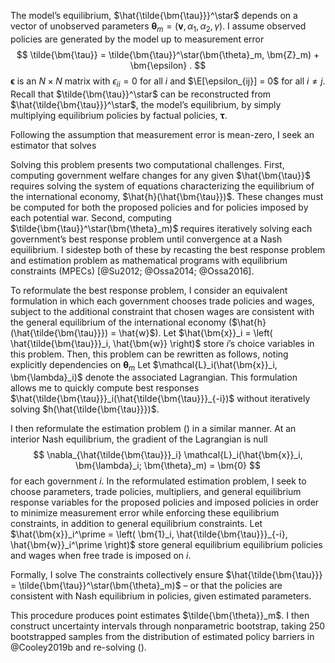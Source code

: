 The model's equilibrium, $\hat{\tilde{\bm{\tau}}}^\star$ depends on a vector of unobserved parameters $\bm{\theta}_m = \left( \bm{v}, \alpha_1, \alpha_2, \gamma \right)$. I assume observed policies are generated by the model up to measurement error
$$
\tilde{\bm{\tau}} = \tilde{\bm{\tau}}^\star(\bm{\theta}_m, \bm{Z}_m) + \bm{\epsilon} . 
$$
$\bm{\epsilon}$ is an $N \times N$ matrix with $\epsilon_{ii} = 0$ for all $i$ and $\E[\epsilon_{ij}] = 0$ for all $i \neq j$. Recall that $\tilde{\bm{\tau}}^\star$ can be reconstructed from $\hat{\tilde{\bm{\tau}}}^\star$, the model's equilibrium, by simply multiplying equilibrium policies by factual policies, $\bm{\tau}$.

Following the assumption that measurement error is mean-zero, I seek an estimator that solves
\begin{equation} \label{eq:estimator}
\min_{\bm{\theta}_m} \sum_i \sum_j \left( \epsilon_{ij}(\bm{\theta}_m, \bm{Z}_m) \right)^2 .
\end{equation}

Solving this problem presents two computational challenges. First, computing government welfare changes for any given $\hat{\bm{\tau}}$ requires solving the system of equations characterizing the equilibrium of the international economy, $\hat{h}(\hat{\bm{\tau}})$. These changes must be computed for both the proposed policies and for policies imposed by each potential war. Second, computing $\tilde{\bm{\tau}}^\star(\bm{\theta}_m)$ requires iteratively solving each government's best response problem until convergence at a Nash equilibrium. I sidestep both of these by recasting the best response problem and estimation problem as mathematical programs with equilibrium constraints (MPECs) [@Su2012; @Ossa2014; @Ossa2016].

To reformulate the best response problem, I consider an equivalent formulation in which each government chooses trade policies and wages, subject to the additional constraint that chosen wages are consistent with the general equilibrium of the international economy ($\hat{h}(\hat{\tilde{\bm{\tau}}}) = \hat{w}$). Let $\hat{\bm{x}}_i = \left( \hat{\tilde{\bm{\tau}}}_i, \hat{\bm{w}} \right)$ store $i$'s choice variables in this problem. Then, this problem can be rewritten as follows, noting explicitly dependencies on $\bm{\theta}_m$
\begin{equation} \label{eq:tauTildeHatMPEC}
\begin{split}
\max_{\hat{\bm{x}}_i} & \quad \hat{G}_i(\hat{\bm{w}}; \bm{\theta}_m) \\
\text{subject to} & \quad \hat{\bm{w}} = \hat{h}(\hat{\tilde{\bm{\tau}}}) .
\end{split}
\end{equation}
Let $\mathcal{L}_i(\hat{\bm{x}}_i, \bm{\lambda}_i)$ denote the associated Lagrangian. This formulation allows me to quickly compute best responses $\hat{\tilde{\bm{\tau}}}_i(\hat{\tilde{\bm{\tau}}}_{-i})$ without iteratively solving $h(\hat{\tilde{\bm{\tau}}})$.

I then reformulate the estimation problem (\ref{eq:estimator}) in a similar manner. At an interior Nash equilibrium, the gradient of the Lagrangian is null
$$
\nabla_{\hat{\tilde{\bm{\tau}}}_i} \mathcal{L}_i(\hat{\bm{x}}_i, \bm{\lambda}_i; \bm{\theta}_m) = \bm{0}
$$
for each government $i$. In the reformulated estimation problem, I seek to choose parameters, trade policies, multipliers, and general equilibrium response variables for the proposed policies and imposed policies in order to minimize measurement error while enforcing these equilibrium constraints, in addition to general equilibrium constraints. Let $\hat{\bm{x}}_i^\prime = \left( \bm{1}_i, \hat{\tilde{\bm{\tau}}}_{-i}, \hat{\bm{w}}_i^\prime \right)$ store general equilibrium equilibrium policies and wages when free trade is imposed on $i$.

Formally, I solve
\begin{equation} \label{eq:estimatorMPEC}
\begin{split}
\min_{ \bm{\theta}_m, \hat{\tilde{\bm{\tau}}}, \hat{\bm{w}}, \hat{\bm{w}}^\prime, \bm{\lambda} } & \quad \sum_i \sum_j \left( \epsilon_{ij} \right)^2 \\
\text{subject to} & \quad \nabla_{\hat{\tilde{\bm{\tau}}}_i} \mathcal{L}_i(\hat{\bm{x}}_i, \bm{\lambda}_i; \bm{\theta}_m) = \bm{0} \text{ for all } i \\
& \quad \hat{\bm{w}} = \hat{h} \left( \hat{\tilde{\bm{\tau}}} \right) \\
& \quad \hat{\bm{w}}_i^\prime = \hat{h} \left( \bm{1}_i, \hat{\tilde{\bm{\tau}}}_{-i} \right) \text{ for all } i
\end{split}
\end{equation}
The constraints collectively ensure $\hat{\tilde{\bm{\tau}}} = \tilde{\bm{\tau}}^\star(\bm{\theta}_m)$ -- or that the policies are consistent with Nash equilibrium in policies, given estimated parameters.

This procedure produces point estimates $\tilde{\bm{\theta}}_m$. I then construct uncertainty intervals through nonparametric bootstrap, taking 250 bootstrapped samples from the distribution of estimated policy barriers in @Cooley2019b and re-solving (\ref{eq:estimator}).